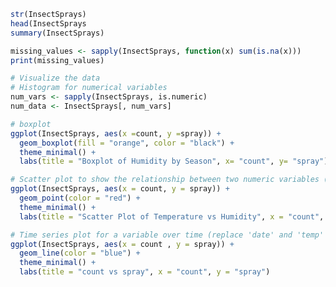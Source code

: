 ```{r}
str(InsectSprays)
head(InsectSprays
summary(InsectSprays)
```
```{r}
missing_values <- sapply(InsectSprays, function(x) sum(is.na(x)))
print(missing_values)
```

```{r}
# Visualize the data
# Histogram for numerical variables
num_vars <- sapply(InsectSprays, is.numeric)
num_data <- InsectSprays[, num_vars]
```

```{r}
# boxplot
ggplot(InsectSprays, aes(x =count, y =spray)) +
  geom_boxplot(fill = "orange", color = "black") +
  theme_minimal() +
  labs(title = "Boxplot of Humidity by Season", x= "count", y= "spray")
```

```{r}
# Scatter plot to show the relationship between two numeric variables (replace 'temp' and 'humidity' with appropriate column names)
ggplot(InsectSprays, aes(x = count, y = spray)) +
  geom_point(color = "red") +
  theme_minimal() +
  labs(title = "Scatter Plot of Temperature vs Humidity", x = "count", y = "spray")
```

```{r}
# Time series plot for a variable over time (replace 'date' and 'temp' with appropriate column names)
ggplot(InsectSprays, aes(x = count , y = spray)) +
  geom_line(color = "blue") +
  theme_minimal() +
  labs(title = "count vs spray", x = "count", y = "spray")
```
